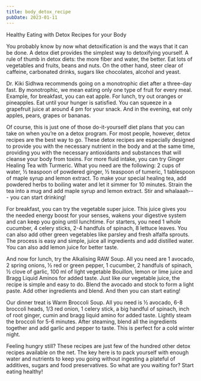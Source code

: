 ```yaml
---
title: body_detox_recipe
pubDate: 2023-01-11
---
```


Healthy Eating with Detox Recipes for your Body

You probably know by now what detoxification is and the ways that it can be done. A detox diet provides the simplest way to detoxifying yourself. A rule of thumb in detox diets: the more fiber and water, the better. Eat lots of vegetables and fruits, beans and nuts. On the other hand, steer clear of caffeine, carbonated drinks, sugars like chocolates, alcohol and yeast. 

Dr. Kiki Sidhwa recommends going on a monotrophic diet after a three-day fast. By monotrophic, we mean eating only one type of fruit for every meal. Example, for breakfast, you can eat apple. For lunch, try out oranges or pineapples. Eat until your hunger is satisfied. You can squeeze in a grapefruit juice at around 4 pm for your snack. And in the evening, eat only apples, pears, grapes or bananas. 

Of course, this is just one of those do-it-yourself diet plans that you can take on when you’re on a detox program. For most people, however, detox recipes are the best way to go. These detox recipes are especially designed to provide you with the necessary nutrient in the body and at the same time, providing you with the necessary antioxidants and substances that will cleanse your body from toxins. 
For more fluid intake, you can try Ginger Healing Tea with Turmeric. What you need are the following: 2 cups of water, ½ teaspoon of powdered ginger, ½ teaspoon of tumeric, 1 tablespoon of maple syrup and lemon extract. To make your special healing tea, add powdered herbs to boiling water and let it simmer for 10 minutes. Strain the tea into a mug and add maple syrup and lemon extract. Stir and whalaaah--- you can start drinking! 

For breakfast, you can try the vegetable super juice. This juice gives you the needed energy boost for your senses, wakens your digestive system and can keep you going until lunchtime. For starters, you need 1 whole cucumber, 4 celery sticks, 2-4 handfuls of spinach, 8 lettuce leaves. You can also add other green vegetables like parsley and fresh alfalfa sprouts. The process is easy and simple, juice all ingredients and add distilled water. You can also add lemon juice for better taste. 

And now for lunch, try the Alkalising RAW Soup. All you need are 1 avocado, 2 spring onions, ½ red or green pepper, 1 cucumber, 2 handfuls of spinach, ½ clove of garlic, 100 ml of light vegetable Bouillon, lemon or lime juice and Bragg Liquid Aminos for added taste. Just like our vegetable juice, the recipe is simple and easy to do. Blend the avocado and stock to form a light paste. Add other ingredients and blend. And then you can start eating! 

Our dinner treat is Warm Broccoli Soup. All you need is ½ avocado, 6-8 broccoli heads, 1/3 red onion, 1 celery stick, a big handful of spinach, inch of root ginger, cumin and bragg liquid amino for added taste. Lightly steam the broccoli for 5-6 minutes. After steaming, blend all the ingredients together and add garlic and pepper to taste. This is perfect for a cold winter night. 

Feeling hungry still? These recipes are just few of the hundred other detox recipes available on the net. The key here is to pack yourself with enough water and nutrients to keep you going without ingesting a plateful of additives, sugars and food preservatives. So what are you waiting for? Start eating healthy!
